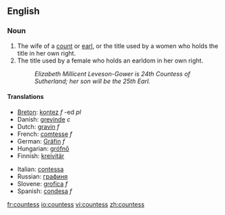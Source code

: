 ==English==

===Noun===
{{en-noun|es}}

#The wife of a [[count]] or [[earl]], or the title used by a women who holds the title in her own right.
#The title used by a female who holds an earldom in her own right.
#:''Elizabeth Millicent Leveson-Gower is 24th Countess of Sutherland; her son will be the 25th Earl.''

====Translations====
{{top}}
*[[Breton]]: [[kontez]] ''f'' -ed ''pl''
*Danish: [[grevinde]] ''c''
*Dutch: [[gravin]] ''f''
*French: [[comtesse]] ''f''
*German: [[Gräfin]] ''f''
*Hungarian: [[grófnő]]
*Finnish: [[kreivitär]]
{{mid}}
*Italian: [[contessa]] {{f}}
*Russian: [[графиня]]
*Slovene: [[grofica]] ''f''
*Spanish: [[condesa]] ''f''
{{bottom}}

[[fr:countess]]
[[io:countess]]
[[vi:countess]]
[[zh:countess]]